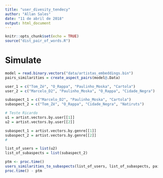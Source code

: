 ```yaml
---
title: "user_divesity_tendecy"
author: "Allan Sales"
date: "11 de abril de 2018"
output: html_document
---
```


```r
knitr::opts_chunk$set(echo = TRUE)
source("dist_pair_of_words.R")
```

# Simulate 
```r
model = read.binary.vectors("data/artistas_embeddings.bin")
pairs_similarities = create_aspect_pairs(model@.Data)
```

```r
user_1 = c("Tom_Zé", "O_Rappa", "Paulinho_Moska", "Cartola")
user_2 = c("Marcelo_D2", "Paulinho_Moska", "O_Rappa", "Cidade_Negra")

subaspect_1 = c("Marcelo_D2", "Paulinho_Moska", "Cartola")
subaspect_2 = c("Tom_Zé", "O_Rappa", "Cidade_Negra", "Natiruts")

# Teste Ricardo
u1 = artist.vectors.by.user[[1]]
u2 = artist.vectors.by.user[[2]]

subaspect_1 = artist.vectors.by.genre[[1]]
subaspect_2 = artist.vectors.by.genre[[2]]
#

list_of_users = list(u2)
list_of_subaspects = list(subaspect_2)
```

```r

ptm <- proc.time()
users_similarities_to_subaspects(list_of_users, list_of_subaspects, pairs_similarities)
proc.time() - ptm

```

```r

```

